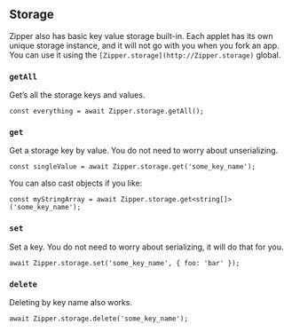 ## Storage

Zipper also has basic key value storage built-in. Each applet has its own unique storage instance, and it will not go with you when you fork an app. You can use it using the `[Zipper.storage](http://Zipper.storage)` global.

### `getAll`

Get’s all the storage keys and values.

```tsx
const everything = await Zipper.storage.getAll();
```

### `get`

Get a storage key by value. You do not need to worry about unserializing.

```tsx
const singleValue = await Zipper.storage.get('some_key_name');
```

You can also cast objects if you like:

```tsx
const myStringArray = await Zipper.storage.get<string[]>('some_key_name');
```

### `set`

Set a key. You do not need to worry about serializing, it will do that for you.

```tsx
await Zipper.storage.set('some_key_name', { foo: 'bar' });
```

### `delete`

Deleting by key name also works.

```tsx
await Zipper.storage.delete('some_key_name');
```
